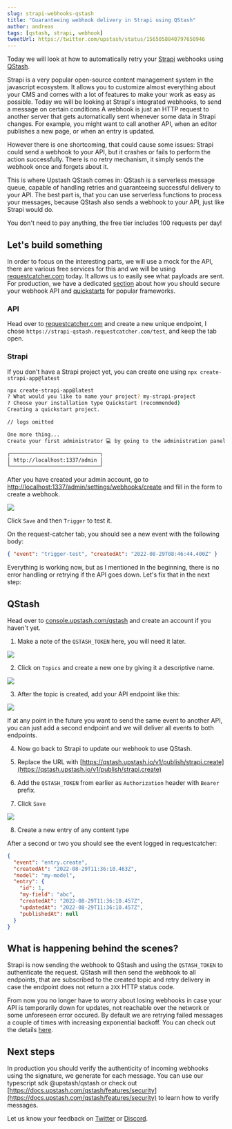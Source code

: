 ```yaml
---
slug: strapi-webhooks-qstash
title: "Guaranteeing webhook delivery in Strapi using QStash"
author: andreas
tags: [qstash, strapi, webhook]
tweetUrl: https://twitter.com/upstash/status/1565058840797650946
---
```


Today we will look at how to automatically retry your
[Strapi](https://stapi.io) webhooks using [QStash](https://upstash.com/qstash).

Strapi is a very popular open-source content management system in the javascript
ecosystem. It allows you to customize almost everything about your CMS and comes
with a lot of features to make your work as easy as possible. Today we will be
looking at Strapi's integrated webhooks, to send a message on certain conditions
A webhook is just an HTTP request to another server that gets
automatically sent whenever some data in Strapi changes. For example, you might
want to call another API, when an editor publishes a new page, or when an entry is
updated.

However there is one shortcoming, that could cause some issues: Strapi could
send a webhook to your API, but it crashes or fails to perform the action
successfully. There is no retry mechanism, it simply sends the webhook once and
forgets about it.

This is where Upstash QStash comes in: QStash is a serverless message queue,
capable of handling retries and guaranteeing successful delivery to your API.
The best part is, that you can use serverless functions to process your
messages, because QStash also sends a webhook to your API, just like Strapi
would do.

You don't need to pay anything, the free tier includes 100 requests per day!

## Let's build something

In order to focus on the interesting parts, we will use a mock for the API,
there are various free services for this and we will be using
[requestcatcher.com](https://requestcatcher.com/) today. It allows us to easily
see what payloads are sent. For production, we have a dedicated
[section](https://docs.upstash.com/qstash/features/security) about how you
should secure your webhook API and
[quickstarts](https://docs.upstash.com/qstash/quickstarts/vercel-nextjs) for
popular frameworks.

### API

Head over to [requestcatcher.com](https://requestcatcher.com) and create a new
unique endpoint, I chose `https://strapi-qstash.requestcatcher.com/test`, and
keep the tab open.

### Strapi

If you don't have a Strapi project yet, you can create one using
`npx create-strapi-app@latest`

```bash
npx create-strapi-app@latest
? What would you like to name your project? my-strapi-project
? Choose your installation type Quickstart (recommended)
Creating a quickstart project.

// logs omitted 

One more thing...
Create your first administrator 💻 by going to the administration panel at:

┌─────────────────────────────┐
│ http://localhost:1337/admin │
└─────────────────────────────┘
```

After you have created your admin account, go to
[http://localhost:1337/admin/settings/webhooks/create](localhost:1337/admin/settings/webhooks/create)
and fill in the form to create a webhook.

![](/blog/strapi-webhooks-qstash/create-webhook.png)

Click `Save` and then `Trigger` to test it.

On the request-catcher tab, you should see a new event with the following body:

```json
{ "event": "trigger-test", "createdAt": "2022-08-29T08:46:44.400Z" }
```

Everything is working now, but as I mentioned in the beginning, there is no
error handling or retrying if the API goes down. Let's fix that in the next
step:

## QStash

Head over to [console.upstash.com/qstash](http://console.upstash.com/qstash) and
create an account if you haven't yet.

1. Make a note of the `QSTASH_TOKEN` here, you will need it later.

![](/blog/strapi-webhooks-qstash/qstash-token.png)

2. Click on `Topics` and create a new one by giving it a descriptive name.

![](/blog/strapi-webhooks-qstash/create-topic.png)

3. After the topic is created, add your API endpoint like this:

![](/blog/strapi-webhooks-qstash/create-endpoint.png)

If at any point in the future you want to send the same event to another API,
you can just add a second endpoint and we will deliver all events to both
endpoints.

4. Now go back to Strapi to update our webhook to use QStash.

5. Replace the URL with
   [https://qstash.upstash.io/v1/publish/strapi.create](https://qstash.upstash.io/v1/publish/strapi.create)
6. Add the `QSTASH_TOKEN` from earlier as `Authorization` header with `Bearer`
   prefix.
7. Click `Save`

![](/blog/strapi-webhooks-qstash/update-webhook.png)

8. Create a new entry of any content type

After a second or two you should see the event logged in requestcatcher:

```json
{
  "event": "entry.create",
  "createdAt": "2022-08-29T11:36:10.463Z",
  "model": "my-model",
  "entry": {
    "id": 1,
    "my-field": "abc",
    "createdAt": "2022-08-29T11:36:10.457Z",
    "updatedAt": "2022-08-29T11:36:10.457Z",
    "publishedAt": null
  }
}
```

## What is happening behind the scenes?

Strapi is now sending the webhook to QStash and using the `QSTASH_TOKEN` to
authenticate the request. QStash will then send the webhook to all endpoints,
that are subscribed to the created topic and retry delivery in case the endpoint
does not return a `2XX` HTTP status code.

From now you no longer have to worry about losing webhooks in case your API is
temporarily down for updates, not reachable over the network or some unforeseen
error occured. By default we are retrying failed messages a couple of times with
increasing exponential backoff. You can check out the details
[here](https://docs.upstash.com/qstash/pricing).

## Next steps

In production you should verify the authenticity of incoming webhooks using the
signature, we generate for each message. You can use our typescript sdk
@upstash/qstash or check out
[https://docs.upstash.com/qstash/features/security](https://docs.upstash.com/qstash/features/security)
to learn how to verify messages.

Let us know your feedback on [Twitter](https://twitter.com/upstash) or
[Discord](https://upstash.com/discord).
